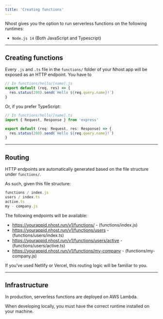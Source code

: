 ```yaml
---
title: 'Creating functions'
---
```


Nhost gives you the option to run serverless functions on the following runtimes:

- `Node.js 14` (Both JavaScript and Typescript)

---

## Creating functions

Every `.js` and `.ts` file in the `functions/` folder of your Nhost app will be exposed as an HTTP endpoint. You have to

```js
// In functions/hello/[name].js
export default (req, res) => {
  res.status(200).send(`Hello ${req.query.name}!`)
}
```

Or, if you prefer TypeScript:

```ts
// In functions/hello/[name].ts
import { Request, Response } from 'express'

export default (req: Request, res: Response) => {
  res.status(200).send(`Hello ${req.query.name}!`)
}
```

---

## Routing

HTTP endpoints are automatically generated based on the file structure under `functions/`.

As such, given this file structure:

```js
functions / index.js
users / index.ts
active.ts
my - company.js
```

The following endpoints will be available:

- https://yourappid.nhost.run/v1/functions/ - (functions/index.js)
- https://yourappid.nhost.run/v1/functions/users - (functions/users/index.ts)
- https://yourappid.nhost.run/v1/functions/users/active - (functions/users/active.ts)
- https://yourappid.nhost.run/v1/functions/my-company - (functions/my-company.js)

If you've used Netlify or Vercel, this routing logic will be familiar to you.

---

## Infrastructure

In production, serverless functions are deployed on AWS Lambda.

When developing locally, you must have the correct runtime installed on your machine.
